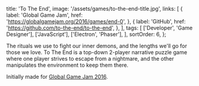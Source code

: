   title: 'To The End',
  image: '/assets/games/to-the-end-title.jpg',
  links: [
    {
      label: 'Global Game Jam',
      href: 'https://globalgamejam.org/2016/games/end-0',
    },
    {
      label: 'GitHub',
      href: 'https://github.com/to-the-end/to-the-end',
    },
  ],
  tags: [
    ['Developer', 'Game Designer'],
    ['JavaScript'],
    ['Electron', 'Phaser'],
  ],
  sortOrder: 6,
};

The rituals we use to fight our inner demons, and the lengths we'll go for those
we love. To The End is a top-down 2-player narrative puzzle game where one
player strives to escape from a nightmare, and the other manipulates the
environment to keep them there.

Initially made for
[Global Game Jam 2016](https://globalgamejam.org/2016/games/end-0).
